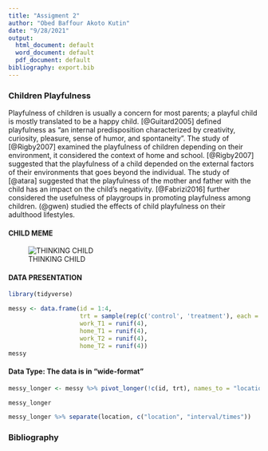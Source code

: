 ```yaml
---
title: "Assigment 2"
author: "Obed Baffour Akoto Kutin"
date: "9/28/2021"
output:
  html_document: default
  word_document: default
  pdf_document: default
bibliography: export.bib
---
```

### Children Playfulness

Playfulness of children is usually a concern for most parents; a playful child is mostly translated to be a happy child. [@Guitard2005] defined playfulness as "an internal predisposition characterized by creativity, curiosity, pleasure, sense of humor, and spontaneity". The study of [@Rigby2007] examined the playfulness of children depending on their environment, it considered the context of home and school. [@Rigby2007] suggested that the playfulness of a child depended on the external factors of their environments that goes beyond the individual. The study of [@atara] suggested that the playfulness of the mother and father with the child has an impact on the child's negativity. [@Fabrizi2016] further considered the usefulness of playgroups in promoting playfulness among children. (@gwen) studied the effects of child playfulness on their adulthood lifestyles.

#### CHILD MEME

![THINKING CHILD](./thinking child.jpeg)


#### DATA PRESENTATION

```r

library(tidyverse)

messy <- data.frame(id = 1:4,
                    trt = sample(rep(c('control', 'treatment'), each = 2)),
                    work_T1 = runif(4),
                    home_T1 = runif(4),
                    work_T2 = runif(4),
                    home_T2 = runif(4))
messy
```

#### Data Type: The data is in "wide-format"

```r
messy_longer <- messy %>% pivot_longer(!c(id, trt), names_to = "location", values_to = "time_spent")

messy_longer
```

```r
messy_longer %>% separate(location, c("location", "interval/times"))

```

### Bibliography






